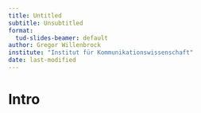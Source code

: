 ```yaml
---
title: Untitled
subtitle: Unsubtitled
format:
  tud-slides-beamer: default
author: Gregor Willenbrock
institute: "Institut für Kommunikationswissenschaft"
date: last-modified
---
```


# Intro
